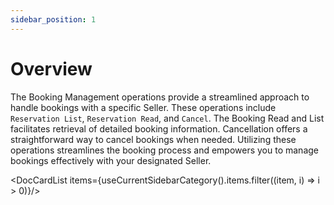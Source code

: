 ```yaml
---
sidebar_position: 1
---
```


# Overview

The Booking Management operations provide a streamlined approach to handle bookings with a specific Seller. These operations include `Reservation List`, `Reservation Read`, and `Cancel`. The Booking Read and List facilitates retrieval of detailed booking information. Cancellation offers a straightforward way to cancel bookings when needed. Utilizing these operations streamlines the booking process and empowers you to manage bookings effectively with your designated Seller.


<DocCardList items={useCurrentSidebarCategory().items.filter((item, i) => i > 0)}/>